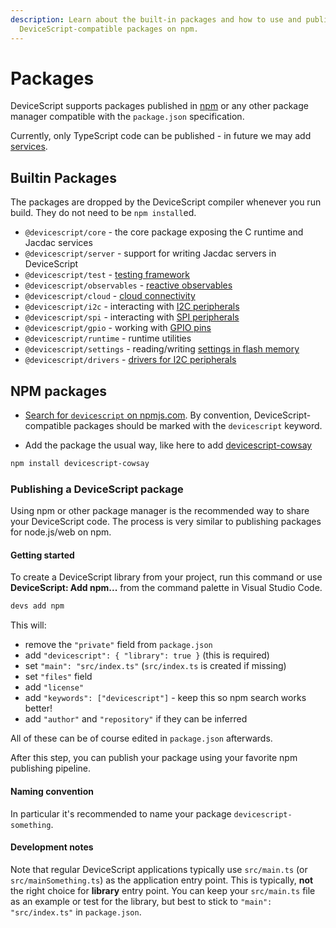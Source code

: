 ```yaml
---
description: Learn about the built-in packages and how to use and publish
  DeviceScript-compatible packages on npm.
---
```

# Packages

DeviceScript supports packages published in [npm](https://www.npmjs.com/) or any other package manager compatible
with the `package.json` specification.

Currently, only TypeScript code can be published - in future we may add [services](/developer/servers/custom-services).

## Builtin Packages

The packages are dropped by the DeviceScript compiler whenever you run build.
They do not need to be `npm install`ed.

-   `@devicescript/core` - the core package exposing the C runtime and Jacdac services
-   `@devicescript/server` - support for writing Jacdac servers in DeviceScript
-   `@devicescript/test` - [testing framework](/developer/testing)
-   `@devicescript/observables` - [reactive observables](/developer/observables)
-   `@devicescript/cloud` - [cloud connectivity](/developer/cloud)
-   `@devicescript/i2c` - interacting with [I2C peripherals](/developer/servers/i2c)
-   `@devicescript/spi` - interacting with [SPI peripherals](/developer/servers/spi)
-   `@devicescript/gpio` - working with [GPIO pins](/developer/servers/pins)
-   `@devicescript/runtime` - runtime utilities
-   `@devicescript/settings` - reading/writing [settings in flash memory](/developer/settings)
-   `@devicescript/drivers` - [drivers for I2C peripherals](/developer/servers)

## NPM packages

-   [Search for `devicescript` on npmjs.com](https://www.npmjs.com/search?q=devicescript).
    By convention, DeviceScript-compatible packages should be marked with the `devicescript` keyword.

-   Add the package the usual way, like here to add [devicescript-cowsay](https://www.npmjs.com/package/devicescript-cowsay)

```bash npm2yarn
npm install devicescript-cowsay
```

### Publishing a DeviceScript package

Using npm or other package manager is the recommended way to share your DeviceScript code.
The process is very similar to publishing packages for node.js/web on npm.

#### Getting started

To create a DeviceScript library from your project, run this command
or use **DeviceScript: Add npm...** from the command palette in Visual Studio Code.

```bash
devs add npm
```

This will:

-   remove the `"private"` field from `package.json`
-   add `"devicescript": { "library": true }` (this is required)
-   set `"main": "src/index.ts"` (`src/index.ts` is created if missing)
-   set `"files"` field
-   add `"license"`
-   add `"keywords": ["devicescript"]` - keep this so npm search works better!
-   add `"author"` and `"repository"` if they can be inferred

All of these can be of course edited in `package.json` afterwards.

After this step, you can publish your package using your favorite npm publishing pipeline.

#### Naming convention

In particular it's recommended to name your package `devicescript-something`.

#### Development notes

Note that regular DeviceScript applications typically use `src/main.ts` (or `src/mainSomething.ts`)
as the application entry point.
This is typically, **not** the right choice for **library** entry point.
You can keep your `src/main.ts` file as an example or test for the library,
but best to stick to `"main": "src/index.ts"` in `package.json`.
